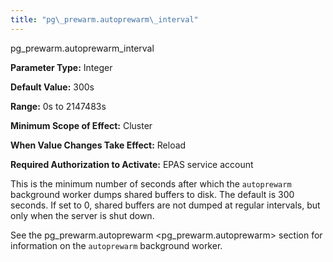 ```yaml
---
title: "pg\_prewarm.autoprewarm\_interval"
---
```


<div id="pg_prewarm.autoprewarm_interval" class="registered_link"></div>


<div class="index">

pg_prewarm.autoprewarm_interval

</div>

**Parameter Type:** Integer

**Default Value:** 300s

**Range:** 0s to 2147483s

**Minimum Scope of Effect:** Cluster

**When Value Changes Take Effect:** Reload

**Required Authorization to Activate:** EPAS service account

This is the minimum number of seconds after which the `autoprewarm` background worker dumps shared buffers to disk. The default is 300 seconds. If set to 0, shared buffers are not dumped at regular intervals, but only when the server is shut down.

See the <span class="title-ref">pg_prewarm.autoprewarm \<pg_prewarm.autoprewarm\></span> section for information on the `autoprewarm` background worker.
